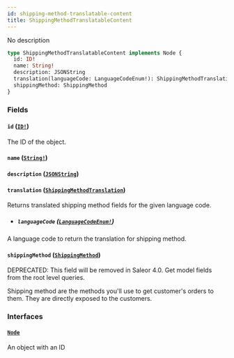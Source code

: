 ```yaml
---
id: shipping-method-translatable-content
title: ShippingMethodTranslatableContent
---
```


No description

```graphql
type ShippingMethodTranslatableContent implements Node {
  id: ID!
  name: String!
  description: JSONString
  translation(languageCode: LanguageCodeEnum!): ShippingMethodTranslation
  shippingMethod: ShippingMethod
}
```

### Fields

#### `id` ([`ID!`](/docs/developer/api-reference/scalars/id))

The ID of the object.

#### `name` ([`String!`](/docs/developer/api-reference/scalars/string))

#### `description` ([`JSONString`](/docs/developer/api-reference/scalars/json-string))

#### `translation` ([`ShippingMethodTranslation`](/docs/developer/api-reference/objects/shipping-method-translation))

Returns translated shipping method fields for the given language code.

- ##### `languageCode` ([`LanguageCodeEnum!`](/docs/developer/api-reference/enums/language-code-enum))

A language code to return the translation for shipping method.

#### `shippingMethod` ([`ShippingMethod`](/docs/developer/api-reference/objects/shipping-method))

<span class="badge badge--warning">DEPRECATED: This field will be removed in Saleor 4.0. Get model fields from the root level queries.</span>

Shipping method are the methods you'll use to get customer's orders to them. They are directly exposed to the customers.

### Interfaces

#### [`Node`](/docs/developer/api-reference/interfaces/node)

An object with an ID
